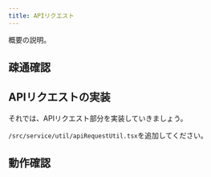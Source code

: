 ```yaml
---
title: APIリクエスト
---
```


概要の説明。

## 疎通確認

## APIリクエストの実装

それでは、APIリクエスト部分を実装していきましょう。

`/src/service/util/apiRequestUtil.tsx`を追加してください。

## 動作確認
